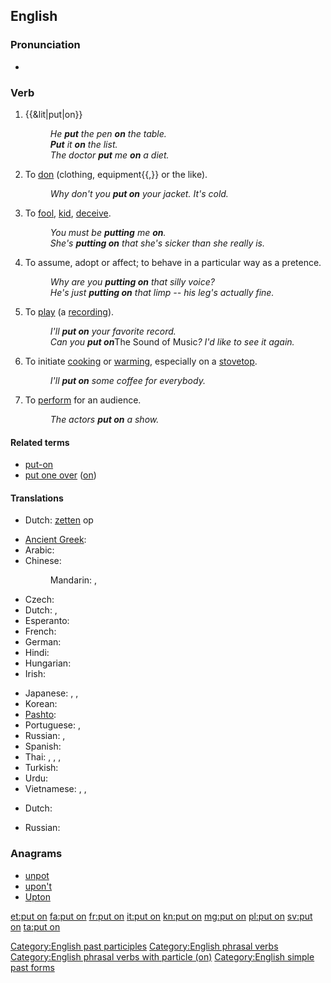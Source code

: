 ==English==

===Pronunciation===
* {{audio|En-uk-to put on.ogg|Audio (UK)}}

===Verb===
{{en-verb|inf=to [[put]] [[on]]|puts on|putting on|put on}} {{transitive}}

# {{&lit|put|on}}
#: ''He '''put''' the pen '''on''' the table.''
#: '''''Put''' it '''on''' the list.''
#: ''The doctor '''put''' me '''on''' a diet.''
# To [[don]] (clothing, equipment{{,}} or the like).
#: ''Why don't you '''put on''' your jacket. It's cold.''
# To [[fool]], [[kid]], [[deceive]].
#: ''You must be '''putting''' me '''on'''.''
#: ''She's '''putting on''' that she's sicker than she really is.''
# To assume, adopt or affect; to behave in a particular way as a pretence.
#: ''Why are you '''putting on''' that silly voice?''
#: ''He's just '''putting on''' that limp -- his leg's actually fine.''
# To [[play]] (a [[recording]]).
#: ''I'll '''put on''' your favorite record.''
#: ''Can you '''put on''' ''The Sound of Music''? I'd like to see it again.''
# To initiate [[cook]]ing or [[warm]]ing, especially on a [[stovetop]].
#: ''I'll '''put on''' some coffee for everybody.''
# To [[perform]] for an audience.
#: ''The actors '''put on''' a show.''

====Related terms====
* [[put-on]]
* [[put one over]] ([[on]])

====Translations====
{{trans-top|to place upon}}
* Dutch: [[zetten]] op
{{trans-mid}}
{{trans-bottom}}

{{trans-top|to don clothing}}
* [[Ancient Greek]]: {{tø|grc|ἕννυμι|tr=hennumi|sc=polytonic}}
* Arabic: {{t-|ar|لبس|tr=lábisa}}
* Chinese:
*: Mandarin: {{t|cmn|穿上|tr=chuānshang|sc=Hani}}, {{t-|cmn|穿|tr=chuān|sc=Hani}}
* Czech: {{t-|cs|obléct}}
* Dutch: {{t+|nl|aantrekken}}, {{t+|nl|aandoen}}
* Esperanto: {{t-|eo|surmeti|xs=Esperanto}}
* French: {{t+|fr|mettre}}
* German: {{t+|de|anziehen}}
* Hindi: {{t|hi|पहनना|tr=pahannā|sc=Deva}}
* Hungarian: {{t|hu|felvesz}}
* Irish: {{t-|ga|cuir ar|xs=Irish}}
{{trans-mid}}
* Japanese: {{t+|ja|着る|tr=[[きる]], kiru}}, {{t|ja|履く|tr=[[はく]], haku}}, {{t-|ja|被る|tr=[[かぶる]], kaburu}}
* Korean: {{t|ko|입다|tr=ipda|sc=Kore}}
* [[Pashto]]: {{t-|ps|اغوستل|tr=aγustəl|sc=ps-Arab|xs=Pashto}}
* Portuguese: {{t|pt|vestir}}, {{t|pt|pôr}}
* Russian: {{qualifier|imperfective}} {{t+|ru|надевать|tr=nadevát'}}, {{qualifier|perfective}} {{t+|ru|надеть|tr=nadét'}}
* Spanish: {{t-|es|ponerse}}
* Thai: {{t|th|ใส่|tr=sài|sc=Thai}}, {{t|th|สวมใส่|tr=sŭam sài|sc=Thai}}, {{t|th|สวม|tr=sŭam|sc=Thai}}, {{t|th|ครอง|tr=krong|sc=Thai}}
* Turkish: {{t|tr|giymek}}
* Urdu: {{t|ur|پہننا|tr=pahannā|sc=ur-Arab}}
* Vietnamese: {{t|vi|mặc vào}}, {{qualifier|spectacles, earrings, etc.}} {{t|vi|đeo vào}}, {{qualifier|shoes}} {{t|vi|đi vào}}
{{trans-bottom}}

{{trans-top|to play recorded music}}
* Dutch: {{t-|nl|opzetten}}
{{trans-mid}}
* Russian: {{t|ru|ставить|tr=stávit'|sc=Cyrl}}
{{trans-bottom}}

===Anagrams===
* [[unpot#English|unpot]]
* [[upon't#English|upon't]]
* [[Upton#English|Upton]]

[[Category:English past participles]]
[[Category:English phrasal verbs]]
[[Category:English phrasal verbs with particle (on)]]
[[Category:English simple past forms]]

[[et:put on]]
[[fa:put on]]
[[fr:put on]]
[[it:put on]]
[[kn:put on]]
[[mg:put on]]
[[pl:put on]]
[[sv:put on]]
[[ta:put on]]
